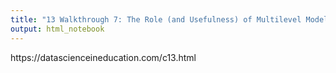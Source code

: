 ```yaml
---
title: "13 Walkthrough 7: The Role (and Usefulness) of Multilevel Models"
output: html_notebook
---
```


https://datascienceineducation.com/c13.html